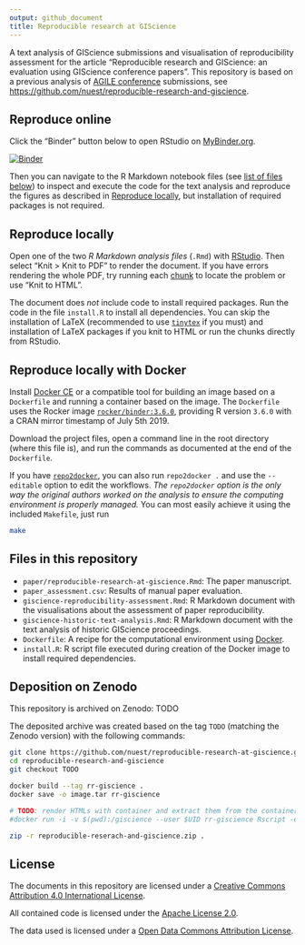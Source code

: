 ```yaml
---
output: github_document
title: Reproducible research at GIScience
---
```


A text analysis of GIScience submissions and visualisation of reproducibility assessment for the article "Reproducible research and GIScience: an evaluation using GIScience conference papers".
This repository is based on a previous analysis of [AGILE conference](https://agile-online.org/conference) submissions, see [https://github.com/nuest/reproducible-research-and-giscience](https://github.com/nuest/reproducible-research-and-giscience).

<!--
[![Article DOI](https://img.shields.io/badge/PUBLISHER-https%3A%2F%2Fdoi.org%2FDOI-brightgreen.svg)](https://doi.org/)
[![Zenodo DOI](https://zenodo.org/badge/DOI/10.5281/)](https://doi.org/10.5281/zenodo.)
-->

## Reproduce online

Click the "Binder" button below to open RStudio on [MyBinder.org](https://mybinder.org/).

[![Binder](https://mybinder.org/badge_logo.svg)](https://mybinder.org/v2/gh/nuest/reproducible-research-at-giscience/master?urlpath=rstudio)

Then you can navigate to the R Markdown notebook files (see [list of files below](#files-in-this-repository)) to inspect and execute the code for the text analysis and reproduce the figures as described in [Reproduce locally](#reproduce-locally), but installation of required packages is not required.

## Reproduce locally

Open one of the two _R Markdown analysis files_ (`.Rmd`) with [RStudio](https://www.rstudio.com/products/rstudio/).
Then select "Knit > Knit to PDF" to render the document.
If you have errors rendering the whole PDF, try running each [chunk](https://rmarkdown.rstudio.com/authoring_rcodechunks.html) to locate the problem or use "Knit to HTML".

The document does _not_ include code to install required packages.
Run the code in the file `install.R` to install all dependencies.
You can skip the installation of LaTeX (recommended to use [`tinytex`](https://yihui.org/tinytex/) if you must) and installation of LaTeX packages if you knit to HTML or run the chunks directly from RStudio.

## Reproduce locally with Docker

Install [Docker CE](https://www.docker.com/community-edition) or a compatible tool for building an image based on a `Dockerfile` and running a container based on the image.
The `Dockerfile` uses the Rocker image [`rocker/binder:3.6.0`](https://hub.docker.com/r/rocker/binder), providing R version `3.6.0` with a CRAN mirror timestamp of July 5th 2019.

Download the project files, open a command line in the root directory (where this file is), and run the commands as documented at the end of the `Dockerfile`.

If you have [`repo2docker`](https://repo2docker.readthedocs.io), you can also run `repo2docker .` and use the `--editable` option to edit the workflows.
_The `repo2docker` option is the only way the original authors worked on the analysis to ensure the computing environment is properly managed._
You can most easily achieve it using the included `Makefile`, just run

```bash
make
```

## Files in this repository

- `paper/reproducible-research-at-giscience.Rmd`: The paper manuscript.
- `paper_assessment.csv`: Results of manual paper evaluation.
- `giscience-reproducibility-assessment.Rmd`: R Markdown document with the visualisations about the assessment of paper reproducibility.
- `giscience-historic-text-analysis.Rmd`: R Markdown document with the text analysis of historic GIScience proceedings.
- `Dockerfile`: A recipe for the computational environment using [Docker](https://en.wikipedia.org/wiki/Docker_(software)).
- `install.R`: R script file executed during creation of the Docker image to install required dependencies.

## Deposition on Zenodo

This repository is archived on Zenodo: TODO

The deposited archive was created based on the tag `TODO` (matching the Zenodo version) with the following commands:

```bash
git clone https://github.com/nuest/reproducible-research-at-giscience.git
cd reproducible-research-and-giscience
git checkout TODO

docker build --tag rr-giscience .
docker save -o image.tar rr-giscience

# TODO: render HTMLs with container and extract them from the container
#docker run -i -v $(pwd):/giscience --user $UID rr-giscience Rscript -e 'setwd("/giscience"); rmarkdown::render("giscience-historic-text-analysis.Rmd"); rmarkdown::render("giscience-reproducibility-assessment.Rmd");'

zip -r reproducible-reserach-and-giscience.zip .
```

## License

The documents in this repository are licensed under a [Creative Commons Attribution 4.0 International License](https://creativecommons.org/licenses/by/4.0/).

All contained code is licensed under the [Apache License 2.0](https://choosealicense.com/licenses/apache-2.0/).

The data used is licensed under a [Open Data Commons Attribution License](https://opendatacommons.org/licenses/by/).

